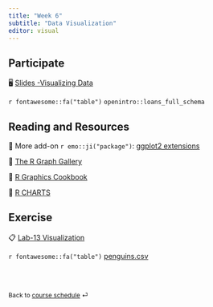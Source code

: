 ```yaml
---
title: "Week 6"
subtitle: "Data Visualization"
editor: visual
---
```


::: callout-important
:::

## Participate

🖥️ [Slides -Visualizing Data](/slides/10-viz.html)

`r fontawesome::fa("table")` `openintro::loans_full_schema`

## Reading and Resources

📖 More add-on `r emo::ji("package")`: [ggplot2 extensions](https://exts.ggplot2.tidyverse.org/gallery/)

📖 [The R Graph Gallery](https://www.r-graph-gallery.com/index.html)

📖 [R Graphics Cookbook](https://r-graphics.org/)

📖 [R CHARTS](https://r-charts.com/)

## Exercise

📋 [Lab-13 Visualization](/exercise/lab13-visualization.html)

`r fontawesome::fa("table")` [penguins.csv](/slides/data/penguins.csv)

<br><br>

::: {style="font-size: 0.875em;"}
Back to [course schedule](/ "Course schedule") ⏎
:::
